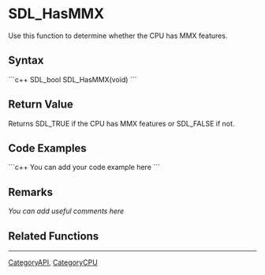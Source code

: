 <!-- pragma section-numbers off -->
<!-- pragma disable-camelcase -->

= SDL_HasMMX =
Use this function to determine whether the CPU has MMX features.


== Syntax ==
```c++
SDL_bool SDL_HasMMX(void)
```

== Return Value ==
Returns SDL_TRUE if the CPU has MMX features or SDL_FALSE if not. 

== Code Examples ==
```c++
You can add your code example here
```

== Remarks ==
''You can add useful comments here''

== Related Functions ==

----
[[CategoryAPI]], [[CategoryCPU]]
